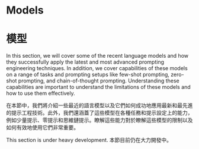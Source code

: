 # Models

# 模型


In this section, we will cover some of the recent language models and how they successfully apply the latest and most advanced prompting engineering techniques. In addition, we cover capabilities of these models on a range of tasks and prompting setups like few-shot prompting, zero-shot prompting, and chain-of-thought prompting. Understanding these capabilities are important to understand the limitations of these models and how to use them effectively.

在本節中，我們將介紹一些最近的語言模型以及它們如何成功地應用最新和最先進的提示工程技術。此外，我們還涵蓋了這些模型在各種任務和提示設定上的能力，例如少量提示、零提示和思維鏈提示。瞭解這些能力對於瞭解這些模型的限制以及如何有效地使用它們非常重要。

<Callout emoji="⚠️">
  This section is under heavy development.
</Callout>

<Callout emoji="⚠️">
  本節目前仍在大力開發中。
</Callout>

